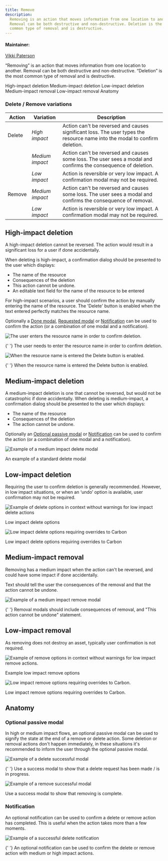 ```yaml
---
title: Remove
description:
  Removing is an action that moves information from one location to another.
  Removal can be both destructive and non-destructive. Deletion is the most
  common type of removal and is destructive.
---
```


#### Maintainer:

[Vikki Paterson](https://github.com/vikkipaterson)

<PageDescription>

“Removing” is an action that moves information from one location to another.
Removal can be both destructive and non-destructive. “Deletion” is the most
common type of removal and is destructive.

</PageDescription>

<AnchorLinks>

<AnchorLink>High-impact deletion</AnchorLink>
<AnchorLink>Medium-impact deletion</AnchorLink>
<AnchorLink>Low-impact deletion</AnchorLink>
<AnchorLink>Medium-impact removal</AnchorLink>
<AnchorLink>Low-impact removal</AnchorLink>
<AnchorLink>Anatomy</AnchorLink>

</AnchorLinks>

### Delete / Remove variations

| Action | Variation       | Description                                                                                                                |
| ------ | --------------- | -------------------------------------------------------------------------------------------------------------------------- |
| Delete | _High impact_   | Action can't be reversed and causes significant loss. The user types the resource name into the modal to confirm deletion. |
|        | _Medium impact_ | Action can't be reversed and causes some loss. The user sees a modal and confirms the consequence of deletion.             |
|        | _Low impact_    | Action is reversible or very low impact. A confirmation modal may not be required.                                         |
| Remove | _Medium impact_ | Action can't be reversed and causes some loss. The user sees a modal and confirms the consequence of removal.              |
|        | _Low impact_    | Action is reversible or very low impact. A confirmation modal may not be required.                                         |

## High-impact deletion

A high-impact deletion cannot be reversed. The action would result in a
significant loss for a user if done accidentally.

When deleting is high-impact, a confirmation dialog should be presented to the
user which displays:

- The name of the resource
- Consequences of the deletion
- This action cannot be undone.
- An editable text field for the name of the resource to be entered

For high-impact scenarios, a user should confirm the action by manually entering
the name of the resource. The 'Delete' button is enabled when the text entered
perfectly matches the resource name.

Optionally a [Done modal](#done-modal), [Requested modal](#requested-modal) or
[Notification](#notification) can be used to confirm the action (or a
combination of one modal and a notification).

<Row>
<Column colLg={8}>

![The user enters the resource name in order to confirm deletion.](images/2.png)

<Caption>
  {' '}
  The user needs to enter the resource name in order to confirm deletion.
</Caption>

![When the resource name is entered the Delete button is enabled.](images/3.png)

<Caption>
  {' '}
  When the resource name is entered the Delete button is enabled.
</Caption>

</Column>
</Row>

## Medium-impact deletion

A medium-impact deletion is one that cannot be reversed, but would not be
catastrophic if done accidentally. When deleting is medium-impact, a
confirmation dialog should be presented to the user which displays:

- The name of the resource
- Consequences of the deletion
- The action cannot be undone.

Optionally an [Optional passive modal](#optional-passive-modal) or
[Notification](#notification) can be used to confirm the action (or a
combination of one modal and a notification).

<Row>
<Column colLg={8}>

![Example of a medium impact delete modal](images/6.png)

<Caption>An example of a standard delete modal</Caption>

</Column>
</Row>

## Low-impact deletion

Requiring the user to confirm deletion is generally recommended. However, in low
impact situations, or when an ‘undo’ option is available, user confirmation may
not be required.

<Row>
<Column colLg={8}>

![Example of delete options in context without warnings for low impact delete actions](images/LowImpactDelete.png)

<Caption> Low impact delete options</Caption>
</Column>
</Row>

<Row>
<Column colLg={8}>

![Low impact delete options requiring overrides to Carbon](images/LowImpactDelete2.png)

<Caption>Low impact delete options requiring overrides to Carbon</Caption>
</Column>
</Row>

## Medium-impact removal

Removing has a medium impact when the action can't be reversed, and could have
some impact if done accidentally.

Text should tell the user the consequences of the removal and that the action
cannot be undone.

<Row>
<Column colLg={8}>

![Example of a medium impact remove modal](images/first-view.png)

<Caption>
  {' '}
  Removal modals should include consequences of removal, and "This action cannot
  be undone" statement.
</Caption>

</Column>
</Row>

## Low-impact removal

As removing does not destroy an asset, typically user confirmation is not
required.

<Row>
<Column colLg={8}>

![Example of remove options in context without warnings for low impact remove actions.](images/LowImpactRemove.png)

<Caption> Example low impact remove options</Caption>

</Column>
</Row>

<Row>
<Column colLg={8}>

![Low impact remove options requiring overrides to Carbon.](images/LowImpactRemove2.png)

<Caption>Low impact remove options requiring overrides to Carbon.</Caption>

</Column>
</Row>

## Anatomy

### Optional passive modal

In high or medium impact flows, an optional passive modal can be used to signify
the state at the end of a remove or delete action. Some deletion or removal
actions don't happen immediately, in these situations it's recommended to inform
the user through the optional passive modal.

<Row>
<Column colLg={8}>

![Example of a delete successful modal](images/Requested.png)

<Caption>
  {' '}
  Use a success modal to show that a delete request has been made / is in progress.
</Caption>

![Example of a remove successful modal](images/DoneMedium.png)

<Caption> Use a success modal to show that removing is complete.</Caption>

</Column>
</Row>

### Notification

An optional notification can be used to confirm a delete or remove action has
completed. This is useful when the action takes more than a few moments.

<Row>
<Column colLg={8}>

![Example of a successful delete notification](images/7_updated.png)

<Caption>
  {' '}
  An optional notification can be used to confirm the delete or remove action with
  medium or high impact actions.
</Caption>

</Column>
</Row>
